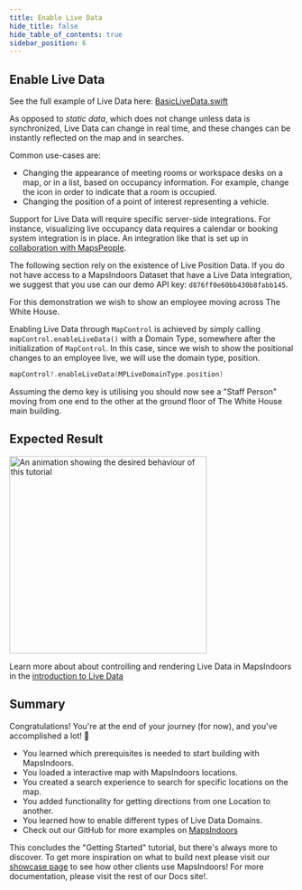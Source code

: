 ```yaml
---
title: Enable Live Data
hide_title: false
hide_table_of_contents: true
sidebar_position: 6
---
```


## Enable Live Data

See the full example of Live Data here: [BasicLiveData.swift](https://github.com/MapsPeople/MapsIndoorsSDK-iOS-Examples/blob/main/MapsIndoorsSDK-iOS-Examples/Getting%20Started/BasicLiveData.swift)

As opposed to *static data*, which does not change unless data is synchronized, Live Data can change in real time, and these changes can be instantly reflected on the map and in searches.

Common use-cases are:

* Changing the appearance of meeting rooms or workspace desks on a map, or in a list, based on occupancy information. For example, change the icon in order to indicate that a room is occupied.
* Changing the position of a point of interest representing a vehicle.

Support for Live Data will require specific server-side integrations. For instance, visualizing live occupancy data requires a calendar or booking system integration is in place. An integration like that is set up in [collaboration with MapsPeople](https://www.mapspeople.com/mapsindoors-integrations/).

The following section rely on the existence of Live Position Data. If you do not have access to a MapsIndoors Dataset that have a Live Data integration, we suggest that you use can our demo API key: `d876ff0e60bb430b8fabb145`.

For this demonstration we wish to show an employee moving across The White House.

Enabling Live Data through `MapControl` is achieved by simply calling `mapControl.enableLiveData()` with a Domain Type, somewhere after the initialization of `MapControl`. In this case, since we wish to show the positional changes to an employee live, we will use the domain type, position.

```swift
mapControl?.enableLiveData(MPLiveDomainType.position)
```

Assuming the demo key is utilising you should now see a "Staff Person" moving from one end to the other at the ground floor of The White House main building.

## Expected Result

<img src="/img/getting-started/ios_live-data.gif" alt="An animation showing the desired behaviour of this tutorial" width="350"/>

Learn more about about controlling and rendering Live Data in MapsIndoors in the [introduction to Live Data](/live-data-intro/)

## Summary

Congratulations! You're at the end of your journey (for now), and you've accomplished a lot! 🎉

* You learned which prerequisites is needed to start building with MapsIndoors.
* You loaded a interactive map with MapsIndoors locations.
* You created a search experience to search for specific locations on the map.
* You added functionality for getting directions from one Location to another.
* You learned how to enable different types of Live Data Domains.
* Check out our GitHub for more examples on [MapsIndoors](https://github.com/MapsPeople/MapsIndoors-iOS-Examples)

This concludes the "Getting Started" tutorial, but there's always more to discover. To get more inspiration on what to build next please visit our [showcase page](https://www.mapspeople.com/showcases) to see how other clients use MapsIndoors! For more documentation, please visit the rest of our Docs site!.

